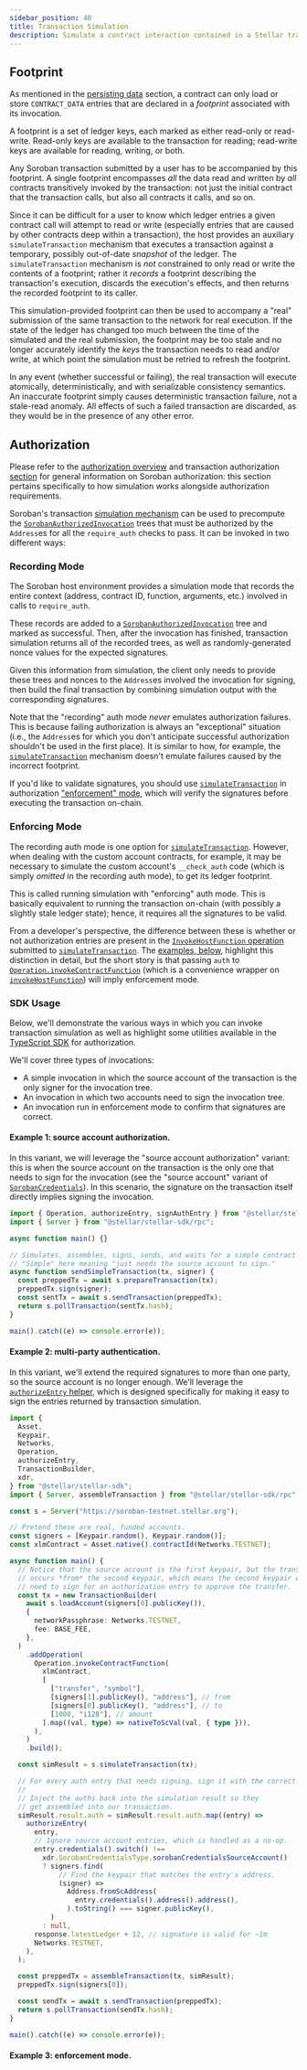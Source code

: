 ```yaml
---
sidebar_position: 40
title: Transaction Simulation
description: Simulate a contract interaction contained in a Stellar transaction.
---
```


## Footprint

As mentioned in the [persisting data](../../storage/persisting-data.mdx) section, a contract can only load or store `CONTRACT_DATA` entries that are declared in a _footprint_ associated with its invocation.

A footprint is a set of ledger keys, each marked as either read-only or read-write. Read-only keys are available to the transaction for reading; read-write keys are available for reading, writing, or both.

Any Soroban transaction submitted by a user has to be accompanied by this footprint. A single footprint encompasses _all_ the data read and written by _all_ contracts transitively invoked by the transaction: not just the initial contract that the transaction calls, but also all contracts it calls, and so on.

Since it can be difficult for a user to know which ledger entries a given contract call will attempt to read or write (especially entries that are caused by other contracts deep within a transaction), the host provides an auxiliary `simulateTransaction` mechanism that executes a transaction against a temporary, possibly out-of-date _snapshot_ of the ledger. The `simulateTransaction` mechanism is _not_ constrained to only read or write the contents of a footprint; rather it _records_ a footprint describing the transaction's execution, discards the execution's effects, and then returns the recorded footprint to its caller.

This simulation-provided footprint can then be used to accompany a "real" submission of the same transaction to the network for real execution. If the state of the ledger has changed too much between the time of the simulated and the real submission, the footprint may be too stale and no longer accurately identify the _keys_ the transaction needs to read and/or write, at which point the simulation must be retried to refresh the footprint.

In any event (whether successful or failing), the real transaction will execute atomically, deterministically, and with serializable consistency semantics. An inaccurate footprint simply causes deterministic transaction failure, not a stale-read anomaly. All effects of such a failed transaction are discarded, as they would be in the presence of any other error.

## Authorization

Please refer to the [authorization overview](../../security/authorization.mdx) and transaction authorization [section][auth-data] for general information on Soroban authorization: this section pertains specifically to how simulation works alongside authorization requirements.

Soroban's transaction [simulation mechanism][sim-tx] can be used to precompute the [`SorobanAuthorizedInvocation`][auth-invoke] trees that must be authorized by the `Address`es for all the `require_auth` checks to pass. It can be invoked in two different ways:

### Recording Mode

The Soroban host environment provides a simulation mode that records the entire context (address, contract ID, function, arguments, etc.) involved in calls to `require_auth`.

These records are added to a [`SorobanAuthorizedInvocation`][auth-invoke] tree and marked as successful. Then, after the invocation has finished, transaction simulation returns all of the recorded trees, as well as randomly-generated nonce values for the expected signatures.

Given this information from simulation, the client only needs to provide these trees and nonces to the `Address`es involved the invocation for signing, then build the final transaction by combining simulation output with the corresponding signatures.

Note that the "recording" auth mode _never_ emulates authorization failures. This is because failing authorization is always an "exceptional" situation (i.e., the `Address`es for which you don't anticipate successful authorization shouldn't be used in the first place). It is similar to how, for example, the [`simulateTransaction`][sim-tx] mechanism doesn't emulate failures caused by the incorrect footprint.

If you'd like to validate signatures, you should use [`simulateTransaction`][sim-tx] in authorization ["enforcement" mode](#enforcing-mode), which will verify the signatures before executing the transaction on-chain.

### Enforcing Mode

The recording auth mode is one option for [`simulateTransaction`][sim-tx]. However, when dealing with the custom account contracts, for example, it may be necessary to simulate the custom account's `__check_auth` code (which is simply _omitted_ in the recording auth mode), to get its ledger footprint.

This is called running simulation with "enforcing" auth mode. This is basically equivalent to running the transaction on-chain (with possibly a slightly stale ledger state); hence, it requires all the signatures to be valid.

From a developer's perspective, the difference between these is whether or not authorization entries are present in the [`InvokeHostFunction` operation](../../../../learn/fundamentals/transactions/list-of-operations.mdx#invoke-host-function) submitted to [`simulateTransaction`][sim-tx]. The [examples, below](#typescript-utilities), highlight this distinction in detail, but the short story is that passing `auth` to [`Operation.invokeContractFunction`](https://stellar.github.io/js-stellar-sdk/Operation.html#.invokeContractFunction) (which is a convenience wrapper on [`invokeHostFunction`](https://stellar.github.io/js-stellar-sdk/Operation.html#.invokeHostFunction)) will imply enforcement mode.

### SDK Usage

Below, we'll demonstrate the various ways in which you can invoke transaction simulation as well as highlight some utilities available in the [TypeScript SDK](https://stellar.github.io/js-stellar-sdk/) for authorization.

We'll cover three types of invocations:

- A simple invocation in which the source account of the transaction is the only signer for the invocation tree.
- An invocation in which two accounts need to sign the invocation tree.
- An invocation run in enforcement mode to confirm that signatures are correct.

#### Example 1: source account authorization.

In this variant, we will leverage the "source account authorization" variant: this is when the source account on the transaction is the only one that needs to sign for the invocation (see the "source account" variant of [`SorobanCredentials`](https://github.com/stellar/stellar-xdr/blob/fa0338f4a25a95320d2143c8f08d200f0a360a4b/Stellar-transaction.x#L586-L595)). In this scenario, the signature on the transaction itself directly implies signing the invocation.

<CodeExample>

```javascript
import { Operation, authorizeEntry, signAuthEntry } from "@stellar/stellar-sdk";
import { Server } from "@stellar/stellar-sdk/rpc";

async function main() {}

// Simulates, assembles, signs, sends, and waits for a simple contract invocation.
// "Simple" here meaning "just needs the source account to sign."
async function sendSimpleTransaction(tx, signer) {
  const preppedTx = await s.prepareTransaction(tx);
  preppedTx.sign(signer);
  const sentTx = await s.sendTransaction(preppedTx);
  return s.pollTransaction(sentTx.hash);
}

main().catch((e) => console.error(e));
```

</CodeExample>

#### Example 2: multi-party authentication.

In this variant, we'll extend the required signatures to more than one party, so the source account is no longer enough. We'll leverage the [`authorizeEntry` helper](https://stellar.github.io/js-stellar-sdk/global.html#authorizeEntry), which is designed specifically for making it easy to sign the entries returned by transaction simulation.

<CodeExample>

```typescript
import {
  Asset,
  Keypair,
  Networks,
  Operation,
  authorizeEntry,
  TransactionBuilder,
  xdr,
} from "@stellar/stellar-sdk";
import { Server, assembleTransaction } from "@stellar/stellar-sdk/rpc";

const s = Server("https://soroban-testnet.stellar.org");

// Pretend these are real, funded accounts.
const signers = [Keypair.random(), Keypair.random()];
const xlmContract = Asset.native().contractId(Networks.TESTNET);

async function main() {
  // Notice that the source account is the first keypair, but the transfer
  // occurs *from* the second keypair, which means the second keypair will
  // need to sign for an authorization entry to approve the transfer.
  const tx = new TransactionBuilder(
    await s.loadAccount(signers[0].publicKey()),
    {
      networkPassphrase: Networks.TESTNET,
      fee: BASE_FEE,
    },
  )
    .addOperation(
      Operation.invokeContractFunction(
        xlmContract,
        [
          ["transfer", "symbol"],
          [signers[1].publicKey(), "address"], // from
          [signers[0].publicKey(), "address"], // to
          [1000, "i128"], // amount
        ].map((val, type) => nativeToScVal(val, { type })),
      ),
    )
    .build();

  const simResult = s.simulateTransaction(tx);

  // For every auth entry that needs signing, sign it with the correct keypair.
  //
  // Inject the auths back into the simulation result so they
  // get assembled into our transaction.
  simResult.result.auth = simResult.result.auth.map((entry) =>
    authorizeEntry(
      entry,
      // Ignore source account entries, which is handled as a no-op.
      entry.credentials().switch() !==
        xdr.SorobanCredentialsType.sorobanCredentialsSourceAccount()
        ? signers.find(
            // Find the keypair that matches the entry's address.
            (signer) =>
              Address.fromScAddress(
                entry.credentials().address().address(),
              ).toString() === signer.publicKey(),
          )
        : null,
      response.latestLedger + 12, // signature is valid for ~1m
      Networks.TESTNET,
    ),
  );

  const preppedTx = assembleTransaction(tx, simResult);
  preppedTx.sign(signers[0]);

  const sendTx = await s.sendTransaction(preppedTx);
  return s.pollTransaction(sendTx.hash);
}

main().catch((e) => console.error(e));
```

</CodeExample>

#### Example 3: enforcement mode.

<CodeExample>

```typescript

```

</CodeExample>

[auth-data]: stellar-transaction.mdx#authorization-data
[auth-invoke]: https://github.com/stellar/stellar-xdr/blob/v22.0/Stellar-transaction.x#L558
[sim-tx]: ../../../../data/rpc/api-reference/methods/simulateTransaction.mdx
